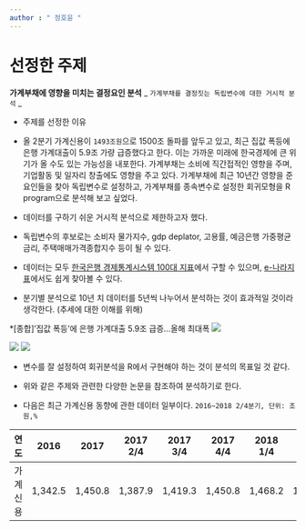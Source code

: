 ```yaml
---
author : " 정호윤 "
---
```


# 선정한 주제
 **가계부채에 영향을 미치는 결정요인 분석**
  _ `가계부채를 결정짓는 독립변수에 대한 거시적 분석` _ 

* 주제를 선정한 이유
 - 올 2분기 가계신용이 `1493조원`으로 1500조 돌파를 앞두고 있고, 최근 집값 폭등에 은행 가계대출이 5.9조 가량 급증했다고 한다. 이는 가까운 미래에 한국경제에 큰 위기가 올 수도 있는 가능성을 내포한다. 가계부채는 소비에 직간접적인 영향을 주며, 기업활동 및 일자리 창출에도 영향을 주고 있다. 가계부채에 최근 10년간 영향을 준 요인들을 찾아 독립변수로 설정하고, 가계부채를 종속변수로 설정한 회귀모형을 R program으로 분석해 보고 싶었다. 

 - 데이터를 구하기 쉬운 거시적 분석으로 제한하고자 했다.

 - 독립변수의 후보로는 소비자 물가지수, gdp deplator, 고용률, 예금은행 가중평균금리, 주택매매가격종합지수 등이 될 수 있다. 
 
 - 데이터는 모두 [한국은행 경제통계시스템 100대 지표](https://ecos.bok.or.kr/jsp/vis/keystat/#/key)에서 구할 수 있으며,
 [e-나라지표](http://www.index.go.kr/potal/main/EachDtlPageDetail.do?idx_cd=1076)에서도 쉽게 찾아볼 수 있다. 
 
 - 분기별 분석으로 10년 치 데이터를 5년씩 나누어서 분석하는 것이 효과적일 것이라 생각한다. (추세에 대한 이해를 위해)
 
 *[종합]'집값 폭등'에 은행 가계대출 5.9조 급증…올해 최대폭
![](https://pds.joins.com/news/component/newsis/201809/12/NISI20180912_0000200312_web.jpg)

![](https://pbs.twimg.com/media/DmSf_eqUUAEisQd.jpg)
![](https://pbs.twimg.com/media/DmSf_ewU0AACqIM.png)


* 변수를 잘 설정하여 회귀분석을 R에서 구현해야 하는 것이 분석의 목표일 것 같다.
* 위와 같은 주제와 관련한 다양한 논문을 참조하여 분석하기로 한다.

* 다음은 최근 가계신용 동향에 관한 데이터 일부이다.
`2016~2018 2/4분기, 단위: 조원,%`

| 연도  | 2016  |2017   |2017 2/4 |2017 3/4   |2017 4/4   |2018 1/4   |2018 2/4   |
|---|---|---|---|---|---|---|---|
| 가계신용  |1,342.5|1,450.8|1,387.9| 1,419.3|1,450.8|1,468.2|1,493.2|

